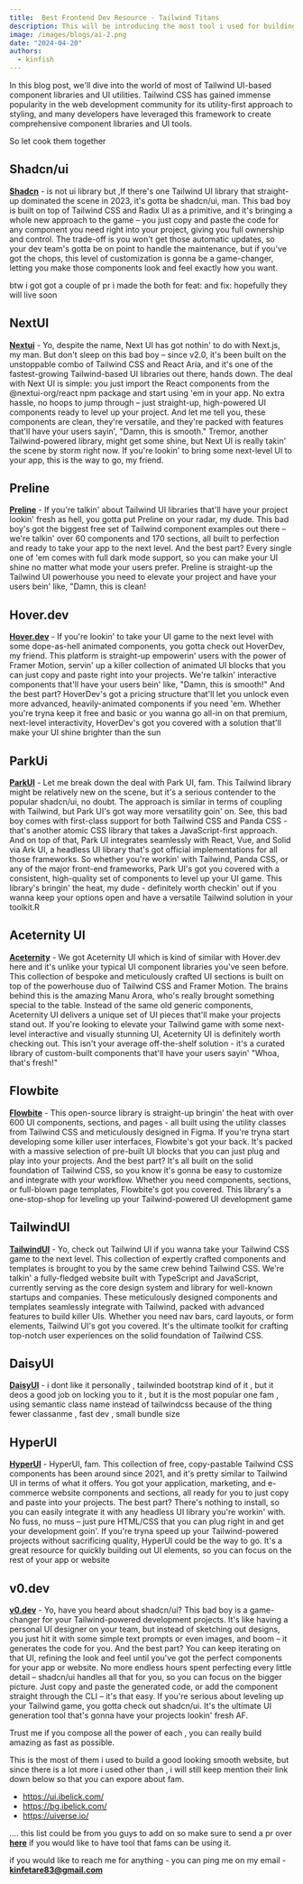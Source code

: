 ```yaml
---
title:  Best Frontend Dev Resource - Tailwind Titans
description: This will be introducing the most tool i used for building a amazing and user apealing web and shipping in a sec
image: /images/blogs/ai-2.png
date: "2024-04-20"
authors:
  - kinfish
---
```




In this blog post, we'll dive into the world of most of Tailwind UI-based component libraries and UI utilities. Tailwind CSS has gained immense popularity in the web development community for its utility-first approach to styling, and many developers have leveraged this framework to create comprehensive component libraries and UI tools.



 So let cook them together


## Shadcn/ui

[**Shadcn**](https://ui.shadcn.com) - is not ui library but ,If there's one Tailwind UI library that straight-up dominated the scene in 2023, it's gotta be shadcn/ui, man. This bad boy is built on top of Tailwind CSS and Radix UI as a primitive, and it's bringing a whole new approach to the game – you just copy and paste the code for any component you need right into your project, giving you full ownership and control. The trade-off is you won't get those automatic updates, so your dev team's gotta be on point to handle the maintenance, but if you've got the chops, this level of customization is gonna be a game-changer, letting you make those components look and feel exactly how you want.


btw i got got a couple of pr i made the both for feat: and fix: hopefully they will live soon


## NextUI
[**Nextui**](https://nextui.org) - Yo, despite the name, Next UI has got nothin' to do with Next.js, my man. But don't sleep on this bad boy – since v2.0, it's been built on the unstoppable combo of Tailwind CSS and React Aria, and it's one of the fastest-growing Tailwind-based UI libraries out there, hands down. The deal with Next UI is simple: you just import the React components from the @nextui-org/react npm package and start using 'em in your app. No extra hassle, no hoops to jump through – just straight-up, high-powered UI components ready to level up your project. And let me tell you, these components are clean, they're versatile, and they're packed with features that'll have your users sayin', "Damn, this is smooth." Tremor, another Tailwind-powered library, might get some shine, but Next UI is really takin' the scene by storm right now. If you're lookin' to bring some next-level UI to your app, this is the way to go, my friend.

## Preline

[**Preline**](https://preline.co) - If you're talkin' about Tailwind UI libraries that'll have your project lookin' fresh as hell, you gotta put Preline on your radar, my dude. This bad boy's got the biggest free set of Tailwind component examples out there – we're talkin' over 60 components and 170 sections, all built to perfection and ready to take your app to the next level. And the best part? Every single one of 'em comes with full dark mode support, so you can make your UI shine no matter what mode your users prefer. Preline is straight-up the Tailwind UI powerhouse you need to elevate your project and have your users bein' like, "Damn, this is clean!

## Hover.dev


[**Hover.dev**](https://hover.dev) - If you're lookin' to take your UI game to the next level with some dope-as-hell animated components, you gotta check out HoverDev, my friend. This platform is straight-up empowerin' users with the power of Framer Motion, servin' up a killer collection of animated UI blocks that you can just copy and paste right into your projects. We're talkin' interactive components that'll have your users bein' like, "Damn, this is smooth!" And the best part? HoverDev's got a pricing structure that'll let you unlock even more advanced, heavily-animated components if you need 'em. Whether you're tryna keep it free and basic or you wanna go all-in on that premium, next-level interactivity, HoverDev's got you covered with a solution that'll make your UI shine brighter than the sun


## ParkUi
[**ParkUI**](https://park-ui.com) -  Let me break down the deal with Park UI, fam. This Tailwind library might be relatively new on the scene, but it's a serious contender to the popular shadcn/ui, no doubt. The approach is similar in terms of coupling with Tailwind, but Park UI's got way more versatility goin' on. See, this bad boy comes with first-class support for both Tailwind CSS and Panda CSS - that's another atomic CSS library that takes a JavaScript-first approach. And on top of that, Park UI integrates seamlessly with React, Vue, and Solid via Ark UI, a headless UI library that's got official implementations for all those frameworks. So whether you're workin' with Tailwind, Panda CSS, or any of the major front-end frameworks, Park UI's got you covered with a consistent, high-quality set of components to level up your UI game. This library's bringin' the heat, my dude - definitely worth checkin' out if you wanna keep your options open and have a versatile Tailwind solution in your toolkit.R




## Aceternity UI

[**Aceternity**](https://ui.aceternity.com/) - We got Aceternity UI which is kind of similar with Hover.dev here and it's unlike your typical UI component libraries you've seen before. This collection of bespoke and meticulously crafted UI sections is built on top of the powerhouse duo of Tailwind CSS and Framer Motion. The brains behind this is the amazing Manu Arora, who's really brought something special to the table. Instead of the same old generic components, Aceternity UI delivers a unique set of UI pieces that'll make your projects stand out. If you're looking to elevate your Tailwind game with some next-level interactive and visually stunning UI, Aceternity UI is definitely worth checking out. This isn't your average off-the-shelf solution - it's a curated library of custom-built components that'll have your users sayin' "Whoa, that's fresh!"


## Flowbite

[**Flowbite**](https://flowbite.com) - This open-source library is straight-up bringin' the heat with over 600 UI components, sections, and pages - all built using the utility classes from Tailwind CSS and meticulously designed in Figma. If you're tryna start developing some killer user interfaces, Flowbite's got your back. It's packed with a massive selection of pre-built UI blocks that you can just plug and play into your projects. And the best part? It's all built on the solid foundation of Tailwind CSS, so you know it's gonna be easy to customize and integrate with your workflow. Whether you need components, sections, or full-blown page templates, Flowbite's got you covered. This library's a one-stop-shop for leveling up your Tailwind-powered UI development game




## TailwindUI

[**TailwindUI**](https://tailwindui.com) -  Yo, check out Tailwind UI if you wanna take your Tailwind CSS game to the next level. This collection of expertly crafted components and templates is brought to you by the same crew behind Tailwind CSS. We're talkin' a fully-fledged website built with TypeScript and JavaScript, currently serving as the core design system and library for well-known startups and companies. These meticulously designed components and templates seamlessly integrate with Tailwind, packed with advanced features to build killer UIs. Whether you need nav bars, card layouts, or form elements, Tailwind UI's got you covered. It's the ultimate toolkit for crafting top-notch user experiences on the solid foundation of Tailwind CSS.


## DaisyUI

[**DaisyUI**](https://daisyui.com/) - i dont like it personally , tailwinded bootstrap kind of it ,  but it deos a good job on locking you to it , but it is the most popular one fam , using semantic class name instead of tailwindcss because of the thing fewer classanme , fast dev , small bundle size


## HyperUI
[**HyperUI**](https://www.hyperui.dev/) - HyperUI, fam. This collection of free, copy-pastable Tailwind CSS components has been around since 2021, and it's pretty similar to Tailwind UI in terms of what it offers. You got your application, marketing, and e-commerce website components and sections, all ready for you to just copy and paste into your projects. The best part? There's nothing to install, so you can easily integrate it with any headless UI library you're workin' with. No fuss, no muss – just pure HTML/CSS that you can plug right in and get your development goin'. If you're tryna speed up your Tailwind-powered projects without sacrificing quality, HyperUI could be the way to go. It's a great resource for quickly building out UI elements, so you can focus on the rest of your app or website


## v0.dev
[**v0.dev**](https://v0.dev/) -  Yo, have you heard about shadcn/ui? This bad boy is a game-changer for your Tailwind-powered development projects. It's like having a personal UI designer on your team, but instead of sketching out designs, you just hit it with some simple text prompts or even images, and boom – it generates the code for you. And the best part? You can keep iterating on that UI, refining the look and feel until you've got the perfect components for your app or website. No more endless hours spent perfecting every little detail – shadcn/ui handles all that for you, so you can focus on the bigger picture. Just copy and paste the generated code, or add the component straight through the CLI – it's that easy. If you're serious about leveling up your Tailwind game, you gotta check out shadcn/ui. It's the ultimate UI generation tool that's gonna have your projects lookin' fresh AF.



Trust me if you compose all the power of each , you can really build amazing as fast as possible.

This is the most of them i used to build a good looking smooth website, but since there is a lot more i used other than , i will still keep mention their link down below so that you can expore about fam.

- https://ui.ibelick.com/
- https://bg.ibelick.com/
- https://uiverse.io/


.... this list could be from you guys to add on so make sure to send a pr over [**here**](https://github.com/Kinfe123/farm-ui/blob/main/apps/www/content/blogs/tools-for-use.mdx) if you would like to have tool that fams can be using it.




if you would like to reach me for anything - you can ping me on my email - [**kinfetare83@gmail.com**](mailto:kinfetare83@gmail.com)
